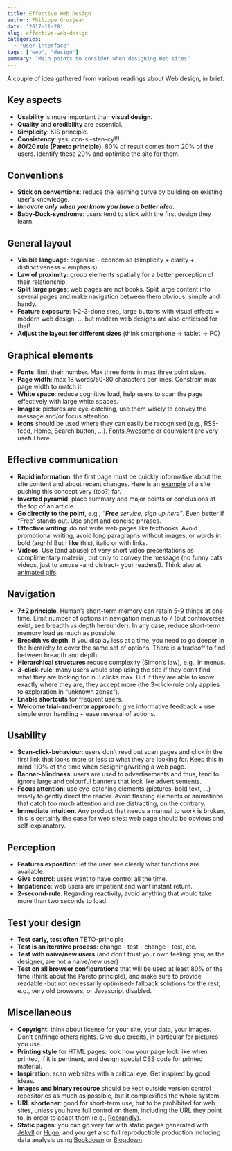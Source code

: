 ```yaml
---
title: Effective Web Design
author: Philippe Grosjean
date: '2017-11-28'
slug: effective-web-design
categories:
  - "User interface"
tags: ["web", "design"]
summary: "Main points to consider when designing Web sites"
---
```


A couple of idea gathered from various readings about Web design, in brief.

## Key aspects

- **Usability** is more important than **visual design**.
- **Quality** and **credibility** are essential.
- **Simplicity**: KIS principle.
- **Consistency**: yes, con-si-sten-cy!!!
- **80/20 rule (Pareto principle)**: 80% of result comes from 20% of the users. Identify these 20% and optimise the site for them.

## Conventions

- **Stick on conventions**: reduce the learning curve by building on existing user’s knowledge.
- _**Innovate only when you know you have a better idea.**_
- **Baby-Duck-syndrome**: users tend to stick with the first design they learn.

## General layout

- **Visible language**: organise - economise (simplicity + clarity + distinctiveness + emphasis). 
- **Law of proximity**: group elements spatially for a better perception of their relationship.
- **Split large pages**: web pages are not books. Split large content into several pages and make navigation between them obvious, simple and handy.
- **Feature exposure**: 1-2-3-done step, large buttons with visual effects = modern web design, … but modern web designs are also criticised for that!
- **Adjust the layout for different sizes** (think smartphone -> tablet -> PC)

## Graphical elements

- **Fonts**: limit their number. Max three fonts in max three point sizes.
- **Page width**: max 18 words/50-80 characters per lines. Constrain max page width to match it.
- **White space**: reduce cognitive load, help users to scan the page effectively with large white spaces.
- **Images**: pictures are eye-catching, use them wisely to convey the message and/or focus attention.
- **Icons** should be used where they can easily be recognised (e.g., RSS-feed, Home, Search button, …). [Fonts Awesome](http://fontawesome.io) or equivalent are very useful here.

## Effective communication

- **Rapid information**: the first page must be quickly informative about the site content and about recent changes. Here is an [example](http://themes.laborator.co/#theme=kalium) of a site pushing this concept very (too?) far.
- **Inverted pyramid**: place summary and major points or conclusions at the top of an article.
- **Go directly to the point**, e.g., *"**Free** service, sign up here"*. Even better if "Free" stands out. Use short and concise phrases.
- **Effective writing**: do not write web pages like textbooks. Avoid promotional writing, avoid long paragraphs without images, or words in bold (arghh! But I **like** this), italic or with links.
- **Videos**. Use (and abuse) of very short video presentations as complimentary material, but only to convey the message (no funny cats videos, just to amuse -and distract- your readers!). Think also at [animated gifs](https://giphy.com).

## Navigation

- **7±2 principle**. Human’s short-term memory can retain 5-9 things at one time. Limit number of options in navigation menus to 7 (but controverses exist, see breadth vs depth hereunder). In any case, reduce short-term memory load as much as possible.
- **Breadth vs depth**. If you display less at a time, you need to go deeper in the hierarchy to cover the same set of options. There is a tradeoff to find between breadth and depth.
- **Hierarchical structures** reduce complexity (Simon’s law), e.g., in menus.
- **3-click-rule**: many users would stop using the site if they don’t find what they are looking for in 3 clicks max. But if they are able to know exactly where they are, they accept more (the 3-click-rule only applies to exploration in "unknown zones").
- **Enable shortcuts** for frequent users.
- **Welcome trial-and-error approach**: give informative feedback + use simple error handling + ease reversal of actions.

## Usability

- **Scan-click-behaviour**: users don’t read but scan pages and click in the first link that looks more or less to what they are looking for. Keep this in mind 110% of the time when designing/writing a web page.
- **Banner-blindness**: users are used to advertisements and thus, tend to ignore large and colourful banners that look like advertisements.
- **Focus attention**: use eye-catching elements (pictures, bold text, …) wisely to gently direct the reader. Avoid flashing elements or animations that catch too much attention and are distracting, on the contrary.
- **Immediate intuition**. Any product that needs a manual to work is broken, this is certainly the case for web sites: web page should be obvious and self-explanatory.

## Perception

- **Features exposition**: let the user see clearly what functions are available.
- **Give control**: users want to have control all the time.
- **Impatience**: web users are impatient and want instant return.
- **2-second-rule**. Regarding reactivity, avoid anything that would take more than two seconds to load.

## Test your design

- **Test early, test often** TETO-principle
- **Test is an iterative process**: change - test - change - test, etc.
- **Test with naive/new users** (and don’t trust your own feeling: you, as the designer, are not a naive/new user)
- **Test on all browser configurations** that will be used at least 80% of the time (think about the Pareto principle), and make sure to provide readable -but not necessarily optimised- fallback solutions for the rest, e.g., very old browsers, or Javascript disabled.

## Miscellaneous

- **Copyright**: think about license for your site, your data, your images. Don't enfringe others rights. Give due credits, in particular for pictures you use.
- **Printing style** for HTML pages: look how your page look like when printed, if it is pertinent, and design special CSS code for printed material.
- **Inspiration**: scan web sites with a critical eye. Get inspired by good ideas.
- **Images and binary resource** should be kept outside version control repositories as much as possible, but it complexifies the whole system.
- **URL shortener**: good for short-term use, but to be prohibited for web sites, unless you have full control on them, including the URL they point to, in order to adapt them (e.g., [Rebrandly](http://www.rebrandly.com)).
- **Static pages**: you can go very far with static pages generated with [Jekyll](https://jekyllrb.com) or [Hugo](https://gohugo.io), and you get also full reproductible production including data analysis using [Bookdown](https://bookdown.org/yihui/bookdown/) or [Blogdown](https://bookdown.org/yihui/blogdown/).
